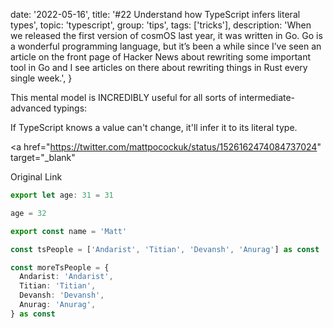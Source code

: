 
  date: '2022-05-16',
  title: '#22 Understand how TypeScript infers literal types',
  topic: 'typescript',
  group: 'tips',
  tags: ['tricks'],
  description:
    'When we released the first version of cosmOS last year, it was written in Go. Go is a wonderful programming language, but it’s been a while since I’ve seen an article on the front page of Hacker News about rewriting some important tool in Go and I see articles on there about rewriting things in Rust every single week.',
}


This mental model is INCREDIBLY useful for all sorts of intermediate-advanced typings:

If TypeScript knows a value can't change, it'll infer it to its literal type.

<a
  href="https://twitter.com/mattpocockuk/status/1526162474084737024"
  target="_blank"
>
  Original Link
</a>

```ts
export let age: 31 = 31

age = 32

export const name = 'Matt'

const tsPeople = ['Andarist', 'Titian', 'Devansh', 'Anurag'] as const

const moreTsPeople = {
  Andarist: 'Andarist',
  Titian: 'Titian',
  Devansh: 'Devansh',
  Anurag: 'Anurag',
} as const
```
